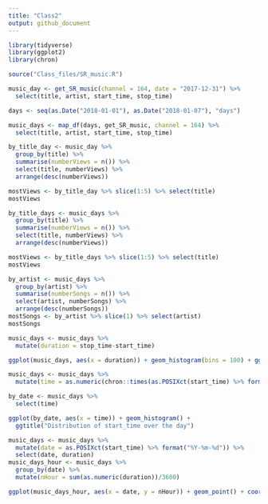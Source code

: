 ```yaml
---
title: "Class2"
output: github_document
---
```


```r
library(tidyverse)
library(ggplot2)
library(chron)
```

```r
source("Class_files/SR_music.R")

music_day <- get_SR_music(channel = 164, date = "2017-12-31") %>%
  select(title, artist, start_time, stop_time)

days <- seq(as.Date("2018-01-01"), as.Date("2018-01-07"), "days")

music_days <- map_df(days, get_SR_music, channel = 164) %>%
  select(title, artist, start_time, stop_time)

by_title_day <- music_day %>%
  group_by(title) %>%
  summarise(numberViews = n()) %>%
  select(title, numberViews) %>%
  arrange(desc(numberViews))

mostViews <- by_title_day %>% slice(1:5) %>% select(title)
mostViews

by_title_days <- music_days %>%
  group_by(title) %>%
  summarise(numberViews = n()) %>%
  select(title, numberViews) %>%
  arrange(desc(numberViews))

mostViews <- by_title_days %>% slice(1:5) %>% select(title)
mostViews

by_artist <- music_days %>%
  group_by(artist) %>%
  summarise(numberSongs = n()) %>%
  select(artist, numberSongs) %>%
  arrange(desc(numberSongs))
mostSongs <- by_artist %>% slice(1) %>% select(artist)
mostSongs
```

```r
music_days <- music_days %>%
  mutate(duration = stop_time-start_time)

ggplot(music_days, aes(x = duration)) + geom_histogram(bins = 100) + ggtitle("The distribution of song durations")

music_days <- music_days %>%
  mutate(time = as.numeric(chron::times(as.POSIXct(start_time) %>% format("%H:%M:%S"))))

by_date <- music_days %>%
  select(time)

ggplot(by_date, aes(x = time)) + geom_histogram() + 
  ggtitle("Distribution of start_time over the day")

music_days <- music_days %>%
  mutate(date = as.POSIXct(start_time) %>% format("%Y-%m-%d")) %>%
  select(date, duration)
music_days_hour <- music_days %>%
  group_by(date) %>%
  mutate(nHour = sum(as.numeric(duration))/3600)

ggplot(music_days_hour, aes(x = date, y = nHour)) + geom_point() + coord_flip()
```

